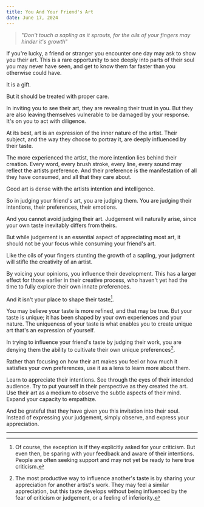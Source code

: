 ```yaml
---
title: You And Your Friend's Art
date: June 17, 2024
---
```


> "_Don't touch a sapling as it sprouts, for the oils of your fingers may hinder it's growth_"

If you're lucky, a friend or stranger you encounter one day may ask to show you their art. This is a rare opportunity to see deeply into parts of their soul you may never have seen, and get to know them far faster than you otherwise could have.

It is a gift.

But it should be treated with proper care.

In inviting you to see their art, they are revealing their trust in you. But they are also leaving themselves vulnerable to be damaged by your response. It's on you to act with diligence.

At its best, art is an expression of the inner nature of the artist. Their subject, and the way they choose to portray it, are deeply influenced by their taste.

The more experienced the artist, the more intention lies behind their creation. Every word, every brush stroke, every line, every sound may reflect the artists preference. And their preference is the manifestation of all they have consumed, and all that they care about.

Good art is dense with the artists intention and intelligence.

So in judging your friend's art, you are judging them. You are judging their intentions, their preferences, their emotions.

And you cannot avoid judging their art. Judgement will naturally arise, since your own taste inevitably differs from theirs.

But while judgement is an essential aspect of appreciating most art, it should not be your focus while consuming your friend's art.

Like the oils of your fingers stunting the growth of a sapling, your judgment will stifle the creativity of an artist.

By voicing your opinions, you influence their development. This has a larger effect for those earlier in their creative process, who haven't yet had the time to fully explore their own innate preferences.

And it isn't your place to shape their taste[^1].

You may believe your taste is more refined, and that may be true. But your taste is unique; it has been shaped by your own experiences and your nature. The uniqueness of your taste is what enables you to create unique art that's an expression of yourself.

In trying to influence your friend's taste by judging their work, you are denying them the ability to cultivate their own unique preferences[^2].

Rather than focusing on how their art makes you feel or how much it satisfies your own preferences, use it as a lens to learn more about them.

Learn to appreciate their intentions. See through the eyes of their intended audience. Try to put yourself in their perspective as they created the art. Use their art as a medium to observe the subtle aspects of their mind. Expand your capacity to empathize.

And be grateful that they have given you this invitation into their soul. Instead of expressing your judgement, simply observe, and express your appreciation.

---

[^1]: Of course, the exception is if they explicitly asked for your criticism. But even then, be sparing with your feedback and aware of their intentions. People are often seeking support and may not yet be ready to here true criticism.
[^2]: The most productive way to influence another's taste is by sharing your appreciation for another artist's work. They may feel a similar appreciation, but this taste develops without being influenced by the fear of criticism or judgement, or a feeling of inferiority.
